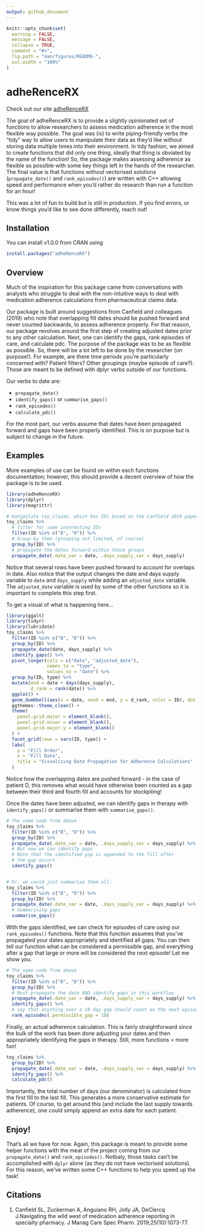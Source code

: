 ```yaml
---
output: github_document
---
```


<!-- README.md is generated from README.Rmd. Please edit that file -->

```r
knitr::opts_chunk$set(
  warning = FALSE,
  message = FALSE,
  collapse = TRUE,
  comment = "#>",
  fig.path = "man/figures/README-",
  out.width = "100%"
)
```

# adheRenceRX

Check out our site [adheRenceRX](https://btbeal.github.io/adheRenceRX/) 
<!-- badges: start -->
<!-- badges: end -->

The goal of adheRenceRX is to provide a slightly opinionated set of functions to allow researchers to assess medication adherence in the most flexible way possible. The goal was (is) to write piping-friendly verbs the "tidy" way to allow users to manipulate their data as they'd like without storing data multiple times into their environment. In tidy fashion, we aimed to create functions that did only one thing, ideally that thing is obviated by the name of the function! So, the package makes assessing adherence as flexible as possible with some key things left in the hands of the researcher. The final value is that functions without vectorised solutions (`propagate_date()` and `rank_episodes()`) are written with C++ allowing speed and performance when you'd rather do research than run a function for an hour!  
  
This was a lot of fun to build but is still in production. If you find errors, or know things you'd like to see done differently, reach out!

## Installation

You can install v1.0.0 from CRAN using

``` r
install.packages("adheRenceRX")
```

## Overview

Much of the inspiration for this package came from conversations with analysts who struggle to deal with the non-intuitive ways to deal with medication adherence calculations from pharmaceutical claims data.  
  
Our package is built around suggestions from Canfield and colleagues (2019) who note that overlapping fill dates should be pushed forward and never counted backwards, to assess adherence properly. For that reason, our package revolves around the first step of creating adjusted dates prior to any other calculation. Next, one can identify the gaps, rank episodes of care, and calculate pdc. The purpose of the package was to be as flexible as possible. So, there will be a lot left to be done by the researcher (on purpose!). For example, are there time periods you're particularly concerned with? Patient filters? Other groupings (maybe episode of care?). Those are meant to be defined with dplyr verbs outside of our functions.
  
Our verbs to date are:  
  
  - `propagate_date()`
  - `identify_gaps()` or `summarise_gaps()`
  - `rank_episodes()`
  - `calculate_pdc()`

For the most part, our verbs assume that dates have been propagated forward and gaps have been properly identified. This is on purpose but is subject to change in the future.  

## Examples

More examples of use can be found on within each functions documentation; however, this should provide a decent overview of how the package is to be used.  
  

```r
library(adheRenceRX)
library(dplyr)
library(magrittr)

# manipulate toy_claims, which has IDs based on the Canfield 2019 paper 
toy_claims %>% 
  # filter for some interesting IDs
  filter(ID %in% c("B", "D")) %>% 
  # Group by them (grouping not limited, of course)
  group_by(ID) %>% 
  # propagate the dates forward within those groups
  propagate_date(.date_var = date, .days_supply_var = days_supply)
```
  
Notice that several rows have been pushed forward to account for overlaps in date. Also notice that the output changes the date and days supply variable to `date` and `days_supply` while adding an `adjusted_date` variable. The `adjusted_date` variable is used by some of the other functions so it is important to complete this step first.  
  
To get a visual of what is happening here...
  
```r
library(ggalt)
library(tidyr)
library(lubridate)
toy_claims %>% 
  filter(ID %in% c("B", "D")) %>% 
  group_by(ID) %>% 
  propagate_date(date, days_supply) %>% 
  identify_gaps() %>% 
  pivot_longer(cols = c("date", "adjusted_date"), 
               names_to = "type", 
               values_to = "date") %>% 
  group_by(ID, type) %>% 
  mutate(end = date + days(days_supply),
         d_rank = rank(date)) %>% 
  ggplot() +
  geom_dumbbell(aes(x = date, xend = end, y = d_rank, color = ID), dot_guide = TRUE) +
  ggthemes::theme_clean() +
  theme(
    panel.grid.major = element_blank(),
    panel.grid.minor = element_blank(),
    panel.grid.major.y = element_blank()
  ) +
  facet_grid(rows = vars(ID, type)) +
  labs(
    y = "Fill Order",
    x = "Fill Date",
    title = "Visualizing Date Propagation for Adherence Calculations"
  )
```
  
Notice how the overlapping dates are pushed forward - in the case of patient D, this removes what would have otherwise been counted as a gap between their third and fourth fill and accounts for stockpiling!  
  
Once the dates have been adjusted, we can identify gaps in therapy with `identify_gaps()` or summarise them with `summarise_gaps()`.

```r
# The same code from above
toy_claims %>% 
  filter(ID %in% c("B", "D")) %>% 
  group_by(ID) %>% 
  propagate_date(.date_var = date, .days_supply_var = days_supply) %>% 
  # But now we can identify gaps
  # Note that the identified gap is appended to the fill after
  # the gap occurs
  identify_gaps()


# Or, we could just summarise them all:
toy_claims %>% 
  filter(ID %in% c("B", "D")) %>% 
  group_by(ID) %>% 
  propagate_date(.date_var = date, .days_supply_var = days_supply) %>% 
  # Summarising gaps
  summarise_gaps()
```

With the gaps identified, we can check for episodes of care using our `rank_episodes()` functions. Note that this function assumes that you've propagated your dates appropriately and identified all gaps. You can then tell our function what can be considered a permissible gap, and everything after a gap that large or more will be considered the next episode! Let me show you.  
  
```r
# The same code from above
toy_claims %>% 
  filter(ID %in% c("B", "D")) %>% 
  group_by(ID) %>% 
  # Must propagate the date AND identify gaps in this workflow
  propagate_date(.date_var = date, .days_supply_var = days_supply) %>% 
  identify_gaps() %>% 
  # say that anything over a 10 day gap should count as the next episode
  rank_episodes(.permissible_gap = 10)
```
  
Finally, an actual adherence calculation. This is fairly straightforward since the bulk of the work has been done adjusting your dates and then appropriately identifying the gaps in therapy. Still, more functions = more fun!  
  
```r
toy_claims %>% 
  group_by(ID) %>% 
  propagate_date(.date_var = date, .days_supply_var = days_supply) %>% 
  identify_gaps() %>% 
  calculate_pdc()
```

Importantly, the total number of days (our denominator) is calculated from the first fill to the last fill. This generates a more conservative estimate for patients. Of course, to get around this (and include the last supply towards adherence), one could simply append an extra date for each patient.

## Enjoy!

That's all we have for now. Again, this package is meant to provide some helper functions with the meat of the project coming from our `propagate_date()` and `rank_episodes()`. Notbaly, those tasks can't be accomplished with `dplyr` alone (as they do not have vectorised solutions). For this reason, we've written some C++ functions to help you speed up the task!  
  
## Citations
  
  1. Canfield SL, Zuckerman A, Anguiano RH, Jolly JA, DeClercq J.Navigating the wild west of medication adherence reporting in specialty pharmacy. J Manag Care Spec Pharm. 2019;25(10):1073-77.